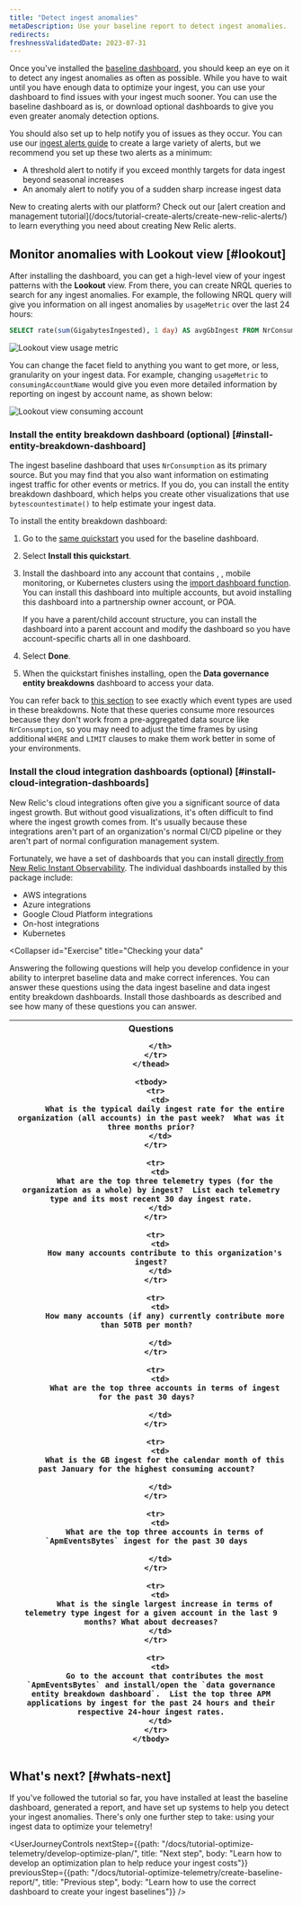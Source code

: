 ```yaml
---
title: "Detect ingest anomalies"
metaDescription: Use your baseline report to detect ingest anomalies.
redirects:
freshnessValidatedDate: 2023-07-31
---
```


Once you've installed the [baseline dashboard](/docs/tutorial-optimize-telemetry/create-baseline-report/), you should keep an eye on it to detect any ingest anomalies as often as possible. While you have to wait until you have enough data to optimize your ingest, you can use your dashboard to find issues with your ingest much sooner. You can use the baseline dashboard as is, or download optional dashboards to give you even greater anomaly detection options.

You should also set up <InlinePopover type="alerts"/> to help notify you of issues as they occur. You can use our [ingest alerts guide](/docs/accounts/accounts-billing/new-relic-one-pricing-billing/usage-queries-alerts) to create a large variety of alerts, but we recommend you set up these two alerts as a minimum:

* A threshold alert to notify if you exceed monthly targets for data ingest beyond seasonal increases
* An anomaly alert to notify you of a sudden sharp increase ingest data

<Callout variant="tip">
  New to creating alerts with our platform? Check out our [alert creation and management tutorial](/docs/tutorial-create-alerts/create-new-relic-alerts/) to learn everything you need about creating New Relic alerts.
</Callout>

## Monitor anomalies with Lookout view [#lookout]

After installing the dashboard, you can get a high-level view of your ingest patterns with the <DNT>**Lookout**</DNT> view. From there, you can create NRQL queries to search for any ingest anomalies. For example, the following NRQL query will give you information on all ingest anomalies by `usageMetric` over the last 24 hours:

```sql
SELECT rate(sum(GigabytesIngested), 1 day) AS avgGbIngest FROM NrConsumption WHERE productLine='DataPlatform' FACET usageMetric 
```

<img
  src="/images/oma-oe-dg_screenshot-crop_lookout-view-telem-type.webp"
  alt="Lookout view usage metric"
  title="Lookout view usage metric"
/>

You can change the facet field to anything you want to get more, or less, granularity on your ingest data. For example, changing `usageMetric` to `consumingAccountName` would give you even more detailed information by reporting on ingest by account name, as shown below:

<img
  src="/images/oma-oe-dg_screenshot-crop_lookout-view-consuming-account.webp"
  alt="Lookout view consuming account"
  title="Lookout view consuming account"
/>

### Install the entity breakdown dashboard (optional) [#install-entity-breakdown-dashboard]

The ingest baseline dashboard that uses `NrConsumption` as its primary source. But you may find that you also want information on estimating ingest traffic for other events or metrics. If you do, you can install the entity breakdown dashboard, which helps you create other visualizations that use `bytescountestimate()` to help estimate your ingest data.

To install the entity breakdown dashboard:

1. Go to the [same quickstart](https://onenr.io/0PoR8zpDYQG) you used for the baseline dashboard.

2. Select <DNT>**Install this quickstart**</DNT>.

3. Install the dashboard into any account that contains <InlinePopover type="apm"/>, <InlinePopover type="browser"/>, mobile monitoring, or Kubernetes clusters using the [import dashboard function](/docs/query-your-data/explore-query-data/dashboards/introduction-dashboards/#dashboards-import). You can install this dashboard into multiple accounts, but avoid installing this dashboard into a partnership owner account, or POA.

   <Callout variant="tip">
     If you have a parent/child account structure, you can install the dashboard into a parent account and modify the dashboard so you have account-specific charts all in one dashboard.
   </Callout>

4. Select <DNT>**Done**</DNT>.

5. When the quickstart finishes installing, open the <DNT>**Data governance entity breakdowns**</DNT> dashboard to access your data.

You can refer back to [this section](/docs/new-relic-solutions/observability-maturity/operational-efficiency/dg-baselining#understand-nr-consumption-metrics) to see exactly which event types are used in these breakdowns. Note that these queries consume more resources because they don't work from a pre-aggregated data source like `NrConsumption`, so you may need to adjust the time frames by using additional `WHERE` and `LIMIT` clauses to make them work better in some of your environments.

### Install the cloud integration dashboards (optional) [#install-cloud-integration-dashboards]

New Relic's cloud integrations often give you a significant source of data ingest growth. But without good visualizations, it's often difficult to find where the ingest growth comes from. It's usually because these integrations aren't part of an organization's normal CI/CD pipeline or they aren't part of normal configuration management system.

Fortunately, we have a set of dashboards that you can install [directly from New Relic Instant Observability](https://onenr.io/0EPwJJO9Ow7). The individual dashboards installed by this package include:

* AWS integrations
* Azure integrations
* Google Cloud Platform integrations
* On-host integrations
* Kubernetes

<Collapser
  id="Exercise"
  title="Checking your data"
>
  Answering the following questions will help you develop confidence in your ability to interpret baseline data and make correct inferences. You can answer these questions using the data ingest baseline and data ingest entity breakdown dashboards. Install those dashboards as described and see how many of these questions you can answer.

  <table>
    <thead>
      <tr>
        <th>
          Questions  

        </th>
      </tr>
    </thead>

    <tbody>
      <tr>
        <td>
          What is the typical daily ingest rate for the entire organization (all accounts) in the past week?  What was it three months prior?
        </td>
      </tr>

      <tr>
        <td>
          What are the top three telemetry types (for the organization as a whole) by ingest?  List each telemetry type and its most recent 30 day ingest rate.
        </td>
      </tr>

      <tr>
        <td>
          How many accounts contribute to this organization's ingest?
        </td>
      </tr>

      <tr>
        <td>
          How many accounts (if any) currently contribute more than 50TB per month?  

        </td>
      </tr>

      <tr>
        <td>
          What are the top three accounts in terms of ingest for the past 30 days?  

        </td>
      </tr>

      <tr>
        <td>
          What is the GB ingest for the calendar month of this past January for the highest consuming account?  

        </td>
      </tr>

      <tr>
        <td>
          What are the top three accounts in terms of `ApmEventsBytes` ingest for the past 30 days  

        </td>
      </tr>

      <tr>
        <td>
          What is the single largest increase in terms of telemetry type ingest for a given account in the last 9 months? What about decreases?
        </td>
      </tr>

      <tr>
        <td>
          Go to the account that contributes the most `ApmEventsBytes` and install/open the `data governance entity breakdown dashboard`.  List the top three APM applications by ingest for the past 24 hours and their respective 24-hour ingest rates.
        </td>
      </tr>
    </tbody>
  </table>
</Collapser>

## What's next? [#whats-next]

If you've followed the tutorial so far, you have installed at least the baseline dashboard, generated a report, and have set up systems to help you detect your ingest anomalies. There's only one further step to take: using your ingest data to optimize your telemetry!

<UserJourneyControls
  nextStep={{path: "/docs/tutorial-optimize-telemetry/develop-optimize-plan/", title: "Next step", body: "Learn how to develop an optimization plan to help reduce your ingest costs"}}
  previousStep={{path: "/docs/tutorial-optimize-telemetry/create-baseline-report/", title: "Previous step", body: "Learn how to use the correct dashboard to create your ingest baselines"}}
/>
